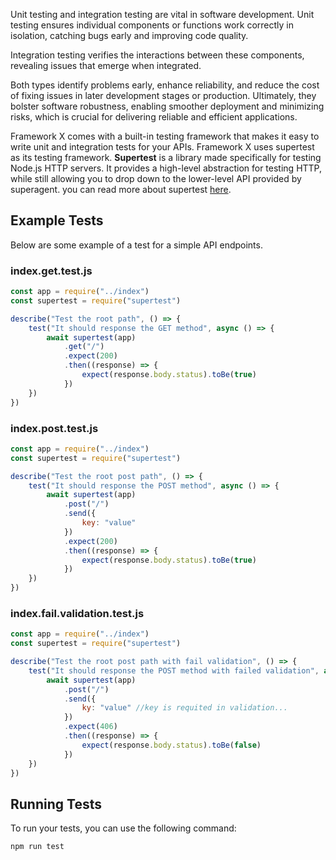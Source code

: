 
Unit testing and integration testing are vital in software development. Unit testing ensures individual components or functions work correctly in isolation, catching bugs early and improving code quality.

Integration testing verifies the interactions between these components, revealing issues that emerge when integrated.

Both types identify problems early, enhance reliability, and reduce the cost of fixing issues in later development stages or production. Ultimately, they bolster software robustness, enabling smoother deployment and minimizing risks, which is crucial for delivering reliable and efficient applications.

Framework X comes with a built-in testing framework that makes it easy to write unit and integration tests for your APIs. Framework X uses supertest as its testing framework. **Supertest** is a library made specifically for testing Node.js HTTP servers. It provides a high-level abstraction for testing HTTP, while still allowing you to drop down to the lower-level API provided by superagent. you can read more about supertest [here](https://www.npmjs.com/package/supertest).

## Example Tests

Below are some example of a test for a simple API endpoints.

### index.get.test.js

```js
const app = require("../index")
const supertest = require("supertest")

describe("Test the root path", () => {
    test("It should response the GET method", async () => {
        await supertest(app)
            .get("/")
            .expect(200)
            .then((response) => {
                expect(response.body.status).toBe(true)
            })
    })
})
```

### index.post.test.js

```js
const app = require("../index")
const supertest = require("supertest")

describe("Test the root post path", () => {
    test("It should response the POST method", async () => {
        await supertest(app)
            .post("/")
            .send({
                key: "value"
            })
            .expect(200)
            .then((response) => {
                expect(response.body.status).toBe(true)
            })
    })
})
```

### index.fail.validation.test.js

```js
const app = require("../index")
const supertest = require("supertest")

describe("Test the root post path with fail validation", () => {
    test("It should response the POST method with failed validation", async () => {
        await supertest(app)
            .post("/")
            .send({
                ky: "value" //key is requited in validation...
            })
            .expect(406)
            .then((response) => {
                expect(response.body.status).toBe(false)
            })
    })
})
```

## Running Tests

To run your tests, you can use the following command:

```bash
npm run test
```

<Support/>